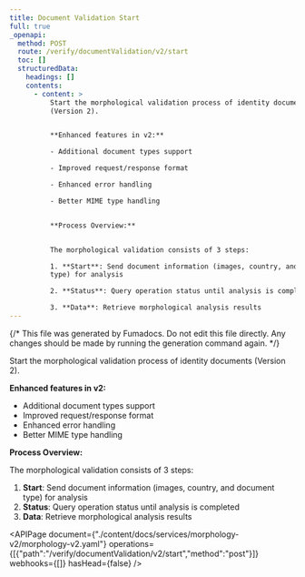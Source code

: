 ```yaml
---
title: Document Validation Start
full: true
_openapi:
  method: POST
  route: /verify/documentValidation/v2/start
  toc: []
  structuredData:
    headings: []
    contents:
      - content: >
          Start the morphological validation process of identity documents
          (Version 2).


          **Enhanced features in v2:**

          - Additional document types support

          - Improved request/response format

          - Enhanced error handling

          - Better MIME type handling


          **Process Overview:**


          The morphological validation consists of 3 steps:

          1. **Start**: Send document information (images, country, and document
          type) for analysis

          2. **Status**: Query operation status until analysis is completed  

          3. **Data**: Retrieve morphological analysis results
---
```


{/* This file was generated by Fumadocs. Do not edit this file directly. Any changes should be made by running the generation command again. */}

Start the morphological validation process of identity documents (Version 2).

**Enhanced features in v2:**
- Additional document types support
- Improved request/response format
- Enhanced error handling
- Better MIME type handling

**Process Overview:**

The morphological validation consists of 3 steps:
1. **Start**: Send document information (images, country, and document type) for analysis
2. **Status**: Query operation status until analysis is completed  
3. **Data**: Retrieve morphological analysis results


<APIPage document={"./content/docs/services/morphology-v2/morphology-v2.yaml"} operations={[{"path":"/verify/documentValidation/v2/start","method":"post"}]} webhooks={[]} hasHead={false} />